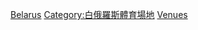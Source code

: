 {{Commons category|Ice hockey venues in Belarus}}
[[Category:各國冰球場館|Belarus]]
[[Category:白俄羅斯體育場地|Category:白俄羅斯體育場地]]
[[Category:白俄羅斯冰球|Venues]]
